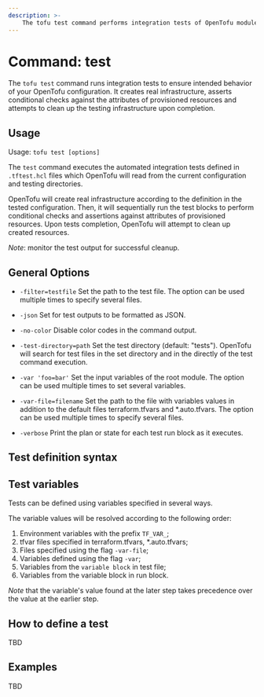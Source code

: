 ```yaml
---
description: >-
    The tofu test command performs integration tests of OpenTofu modules.
---
```


# Command: test

The `tofu test` command runs integration tests to ensure intended behavior of your OpenTofu configuration. It creates real
infrastructure, asserts conditional checks against the attributes of provisioned resources and attempts
to clean up the testing infrastructure upon completion.

## Usage

Usage: `tofu test [options]`

The `test` command executes the automated integration tests defined in `.tftest.hcl` files which OpenTofu will read
from the current configuration and testing directories.

OpenTofu will create real infrastructure according to the definition in the tested configuration. Then, it will
sequentially run the test blocks to perform conditional checks and assertions against attributes of provisioned resources.
Upon tests completion, OpenTofu will attempt to clean up created resources.

_Note_: monitor the test output for successful cleanup.

## General Options

* `-filter=testfile` Set the path to the test file. The option can be used multiple times to specify several files.

* `-json` Set for test outputs to be formatted as JSON.

* `-no-color` Disable color codes in the command output.

* `-test-directory=path` Set the test directory (default: "tests"). OpenTofu will search for test files in the set
directory and in the directly of the test command execution.

* `-var 'foo=bar'`  Set the input variables of the root module. The option can be used multiple times to set several variables.

* `-var-file=filename` Set the path to the file with variables values in addition to the default files terraform.tfvars and *.auto.tfvars.
The option can be used multiple times to specify several files.

* `-verbose` Print the plan or state for each test run block as it executes.

## Test definition syntax



## Test variables

Tests can be defined using variables specified in several ways.

The variable values will be resolved according to the following order:

1. Environment variables with the prefix `TF_VAR_`;
2. tfvar files specified in terraform.tfvars, *.auto.tfvars;
3. Files specified using the flag `-var-file`;
4. Variables defined using the flag `-var`;
5. Variables from the `variable block` in test file;
6. Variables from the variable block in run block.

_Note_ that the variable's value found at the later step takes precedence over the value at the earlier step.

## How to define a test

TBD

## Examples

TBD
